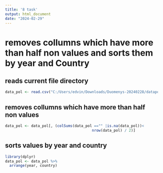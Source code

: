 ---
title: '8 task'
output: html_document
date: "2024-02-29"
---


# removes collumns which have more than half non values and sorts them by year and Country

## reads current file directory
```{r}
data_pol <- read.csv("C:/Users/edvin/Downloads/Duomenys-20240228/datapol.csv")
```
## removes collumns which have more than half non values
```{r}
data_pol <- data_pol[, (colSums(data_pol =="" |is.na(data_pol))<
                                        nrow(data_pol) / 2)]
```
## sorts values by year and country
```{r}
library(dplyr)
data_pol <- data_pol %>%
  arrange(year, country)
```